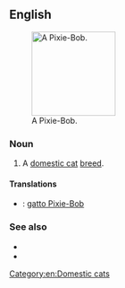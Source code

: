 ==English==
[[File:Dobby pixie-bob.jpg|thumb|right|150px|A Pixie-Bob.]]
===Noun===
{{en-noun|head=[[pixie|Pixie]]-[[bob|Bob]]}}

# A [[domestic cat]] [[breed]].

====Translations====
{{checktrans-top}}
* {{ttbc|it}}: [[gatto Pixie-Bob]]
{{trans-mid}}

{{trans-bottom}}

===See also===
* {{pedia|Pixie-Bob}}
* {{commonslite|Category:Pixie-Bob}}

[[Category:en:Domestic cats]]
